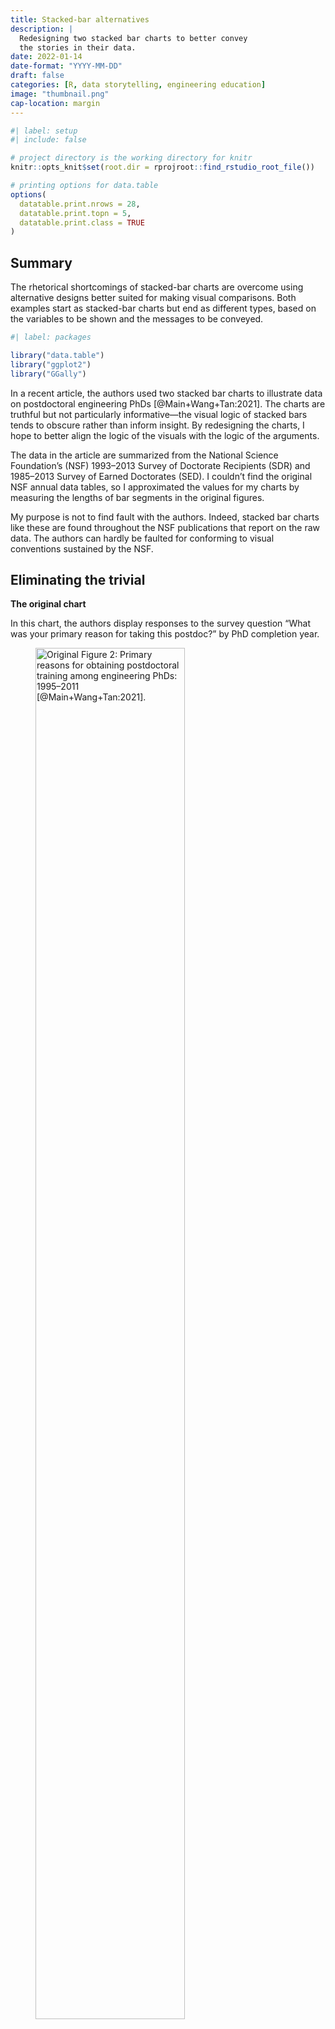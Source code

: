 ```yaml
---
title: Stacked-bar alternatives
description: |
  Redesigning two stacked bar charts to better convey 
  the stories in their data.
date: 2022-01-14
date-format: "YYYY-MM-DD"
draft: false
categories: [R, data storytelling, engineering education]
image: "thumbnail.png"
cap-location: margin
---
```


```r
#| label: setup
#| include: false

# project directory is the working directory for knitr
knitr::opts_knit$set(root.dir = rprojroot::find_rstudio_root_file())

# printing options for data.table
options(
  datatable.print.nrows = 28,
  datatable.print.topn = 5,
  datatable.print.class = TRUE
)
```

:::{.callout-note}
## Summary 
The rhetorical shortcomings of stacked-bar charts are overcome using alternative designs better suited for making visual comparisons. Both examples start as stacked-bar charts but end as different types, based on the variables to be shown and the messages to be conveyed.
:::

```r
#| label: packages

library("data.table")
library("ggplot2")
library("GGally")
```

In a recent article, the authors used two stacked bar charts to illustrate data on postdoctoral engineering PhDs [@Main+Wang+Tan:2021]. The charts are truthful but not particularly informative---the visual logic of stacked bars tends to obscure rather than inform insight. By redesigning the charts, I hope to better align the logic of the visuals with the logic of the arguments. 

The data in the article are summarized from the National Science Foundation's (NSF) 1993--2013 Survey of Doctorate Recipients (SDR) and 1985--2013 Survey of Earned Doctorates (SED). I couldn't find the original NSF annual data tables, so I approximated the values for my charts by measuring the lengths of bar segments in the original figures.  

My purpose is not to find fault with the authors. Indeed, stacked bar charts like these are found throughout the NSF publications that report on the raw  data. The authors can hardly be faulted for conforming to visual conventions sustained by the NSF.




## Eliminating the trivial




**The original chart**

In this chart, the authors display responses to the survey question "What was your primary reason for taking this postdoc?" by PhD completion year.

![Original Figure 2: Primary reasons for obtaining postdoctoral training among engineering PhDs: 1995–2011 [@Main+Wang+Tan:2021].](fig2.png){width=75%}

Data structure:

- percentage of respondents annually selecting reasons, quantitative variable   
- reasons for postdoctoral training, nominal categorical variable, 6 levels  
- year of PhD completion, discrete ordinal categorical variable, 1995--2011    




**Exploratory design: evolutions**

A prominent element of this stacked-bar design is time on the horizontal axis. A visual convention in this discourse community is that independent variables occupy horizontal axes, implying here that time is the independent variable. 
Conventionally, time-dependent variables are best graphed as scatterplots with connected dots to display their evolution over time [@Doumont:2009, 141]. 

The figure below shows the stacked-bar data as a collection of evolutions---how survey percentages vary over time conditioned by the reason for obtaining postdoc training. The panels are organized in "graph order", that is, increasing median value from left to right and from bottom to top (the panel median is shown as a horizontal reference line in each panel).

```r
#| label: fig-line-chart
#| fig.asp: 1
#| fig-cap: "Graphing the data as a set of time-series."

dt <- fread("data/fig2.csv")

dt[, med_pct := median(pct), by = "reason"]

ggplot(data = dt, aes(x = year, y = pct)) +
  geom_line(linetype = 2, color = "gray") +
  geom_hline(aes(yintercept = med_pct), linetype = 3) + 
  geom_point() +
  facet_wrap(vars(reorder(reason, pct, median)), ncol = 2, as.table = FALSE) +
  labs(x = "PhD completion year", y = "")
```

No particular time-dependent trend stands out. However, two of the  panels---Training in areas outside of PhD field and Other employment not available---appear to be inversely correlated. This made me wonder if and to what extent correlations exist. 





**Exploratory design: correlations**

One approach to visualizing multivariate correlations is a scatterplot matrix, a grid of scatterplots of pairwise relationships  [@Emerson+Green+etal:2013] as shown below. The lower triangle shows graphs of data taken two variables at a time with each data marker representing a year (the time variable is still present); the diagonal shows the distribution of each reason; and the upper triangle gives the pairwise Pearson correlation coefficients.

```r
#| label: fig-scatterplot-matrix
#| fig.height: 6.5
#| fig-cap: "Looking for correlations."

dtwide <- copy(dt)
dtwide <- dtwide[.(reason = c(
  "Additional training in PhD field", 
  "Training in areas outside of PhD field", 
  "Postdoc generally expected for career in this field", 
  "Work with a specific person or place", 
  "Other", 
  "Other employment not available"), 
  to = c(
    "In field", 
    "Out of field", 
    "Expected", 
    "Specific", 
    "Other", 
    "Unavailable")), 
  on = "reason", 
  reason := i.to]

dtwide <- dcast(dtwide, year ~ reason, value.var = "pct", fill = 0)

# https://stackoverflow.com/questions/30720455/how-to-set-same-scales-across-different-facets-with-ggpairs
lowerfun <- function(data, mapping){
  ggplot(data = data, mapping = mapping) +
    geom_point() +
    scale_x_continuous(limits = c(0, 45)) +
    scale_y_continuous(limits = c(0, 45)) +
    geom_smooth(formula = y ~ x, method = "loess", se = FALSE, size = 0.5)
} 

ggpairs(dtwide, 
        columns = 2:7, 
        upper = list(continuous = wrap("cor", size = 3)), 
        lower = list(continuous = wrap(lowerfun))
        )
```

Two variable pairs have correlation coefficients greater than 0.6, which for human behavior indicates a fairly strong correlation. Both are negative (inverse)  correlations: one (that I noticed in the scatterplots) between "other employment unavailable" and "training outside the PhD field"; and a second between "expected in the field" and "other". In the figure below. I extract both pairs of data to isolate the pairings. 

```r
#| label: fig-correlation-close-up
#| fig.width: 3.2
#| fig.asp: 1
#| fig-cap: "Inverse correlation between “other employment unavailable” and “training outside the PhD field”."
ggpairs(dtwide, 
        columns = c(7, 5), 
        upper = list(continuous = wrap("cor", size = 3)), 
        lower = list(continuous = wrap(lowerfun))
        )
```

```r
#| label: fig-correlation-close-up-2
#| fig.width: 3.2
#| fig.asp: 1
#| fig-cap: "Inverse correlation between “expected in the field” and “other”."
ggpairs(dtwide, 
        columns = c(2, 4), 
        upper = list(continuous = wrap("cor", size = 3)), 
        lower = list(continuous = wrap(lowerfun))
        )
```

The messages appears to be that 
 
- years with a higher percentage of "Other employment not available" correlate with a lower percentage of "Training in areas outside of PhD field", suggesting that when higher numbers of students accept postdoc positions   because other employment is not to be found, they are not generally interested in obtaining new training outside their field. 
- years with a higher percentage of "Postdoc generally expected for career in this field" correlate to a lower percentage of "Other" reasons, which seems a reasonable if unremarkable result.

Mildly interesting, but not really compelling. 




**Final design: distributions**

The evolution-assumption in the previous designs imposes an unnecessary barrier to finding stories in these data: time in this case is a prominent, but trivial, variable---the design *emphasizes the trivial* [@Wainer:1997, 30]. 

Having the year in the data does not mean we have to use it. Ignoring time, I'm left with a data set comprising distributions of percentages conditioned by reason. For comparing distributions, the appropriate graph design is a box and whisker plot---the conventions of the box and whisker plot should be familiar to members of this discourse community.

```r
#| label: fig-boxplot
#| fig.height: 2.5
#| fig-cap: "Visual comparisons are more definitive once we eliminate the trivial (time) as the independent variable."
ggplot(dt, aes(x = pct, y = reorder(reason, pct, median))) +
  geom_boxplot(width = 0.6) +
  labs(x = "Percentage reasons cited, 1995-2011", y = "") +
  theme_light(base_size = 14) +
  theme(legend.position = "none") 
```

Here the reasons are positioned from bottom to top in order of increasing median value. I conclude (as do the authors) that the top reason for accepting a postdoc position is additional training in field. The next three reasons have similar median values, so their ordering is less meaningful. 

By comparing ranges and interquartile ranges (IQRs) I can draw a conclusion obscured by the previous designs. The range and IQR of "Additional training in PhD field" are noticeably less dispersed than the same measures of all other reasons. Thus in-field-training is both the most frequent reason and the least variable year to year--a conclusion that is hidden when we emphasize time dependence. 

Lastly, with no legend to decode, the audience should find the redesign easier to interpret than the original. And from a publisher's perspective, the new chart occupies less space on the page and does not have to be printed in color---less important for online documents, but important considerations for printed works. 


**Impact**

In discussing the stacked bar chart in the article, the authors state, 

> The most frequently indicated reasons for taking a postdoc after PhD completion were additional training in PhD field, additional training outside of PhD field, and postdoc training is generally expected for careers in their PhD field. The reasons that engineering PhDs provided for obtaining postdoc training fluctuates between 1995 and 2011.

My conclusions differ slightly from theirs and have a bit more nuance, though in neither case are the messages particularly compelling. 

Nevertheless, the redesigned chart has an impact in serving its rhetorical goal better than the original. What one *sees* in the chart and what one *reads* in the text are more closely aligned than in the original. As Tufte [-@Tufte:1997, 53] writes, 

> ...if displays of data are to be truthful and compelling, the design logic of the display must reflect the intellectual logic of the analysis... 





## Making visual comparisons 



**The original chart**

In this chart, the authors provide a "descriptive summary of the relationship between postdoctoral training and subsequent career outcomes 7--9 years after PhD completion."

![Original Figure 3: Percentage of non-postdocs and postdocs by employment sector and primary work activity 7-9 years after PhD completion, 1993-2013. [@Main+Wang+Tan:2021].](fig3.png){width=75%}

Data structure (Figure 3a)

- percentage of respondents in an employment sector, quantitative variable   
- employment sectors, nominal categorical variable, 5 levels  
- postdoc status, nominal categorical variable, 2 levels    

Data structure (Figure 3b)

- percentage of respondents in a work activity, quantitative variable   
- primary work activity, nominal categorical variable, 5 levels  
- postdoc status, nominal categorical variable, 2 levels 






**Redesign: dot chart**

Stacked bars of this type, like pie charts, show fractions of a whole. Such charts are a "good choice for lay audiences, but they certainly lack the accuracy of alternative representations" [@Doumont:2009, p. 134]. Such data are often best encoded using dot charts---charts with dots along a common scale [@Cleveland:1984]. 

```r
#| label: read-data-set-2
dt <- fread("data/fig3.csv")

dt3a <- dt[type %chin% c("Employment sector")]
dt3a[, sector := type_levels]
dt3a[, type := NULL]
dt3a[, type_levels := NULL]

dt3b <- dt[type %chin% c("Primary work activity")]
dt3b[, activity := type_levels]
dt3b[, type := NULL]
dt3b[, type_levels := NULL]

dt3b <- dt3b[.(activity = c(
  "Research and development", 
  "Teaching", 
  "Management and admin", 
  "Computer applications", 
  "Other"), 
  to = c(
    "Res & dev", 
    "Teaching", 
    "Mgmt & admin", 
    "Computer apps", 
    "Other")), 
  on = "activity", 
  activity := i.to]
```

In the original stacked bar chart, the authors have one column for each postdoc status level, indicating the rhetorical goal of comparing the experiences of PhDs with postdocs to those without.  This lends itself to plotting the dots for postdocs and non-postdocs along the same row of the chart, facilitating a direct visual comparison. 

Below, the employment sector graph is redesigned as a dot chart with rows ordered from bottom to top in order of increasing mean percentage. 

```r
#| label: fig-dot-chart-1
#| fig.asp: 0.35
#| fig-cap: "Quantitative comparisons are visually more accessible when data are plotted along a common horizontal scale."

ggplot(dt3a, aes(x = fraction, y = reorder(sector, fraction, mean), color = status, fill = status)) +
  geom_point(size = 3, shape = 21) +
  labs(x = "Percentage", 
       y = "", 
       title = "Employment sector") +
  theme_light(base_size = 14) +
  theme(legend.title = element_blank()) + 
  scale_color_manual(values = c("black", "black")) + 
  scale_fill_manual(values = c("white", "black")) +
  scale_x_continuous(limits = c(0, 60), breaks = seq(0, 100, 10))
```

In discussing the stacked bar chart in the article, the authors state,

> Most postdoctoral scholars and non-postdocs worked in industry 7--9 years after the PhD. However, the share of PhDs who worked in industry is lower among the postdoc group compared to non-postdocs. Compared with non-postdocs, a greater share of postdocs go on to tenure-track and non-tenure-track faculty positions. 

The argument is also supported by the dot chart but qualitative terms "most", "lower", etc. could be replaced with quantitative comparisons. For example, the dot chart supports the argument that industry employs just over 40% of postdocs and more than 50% of non-postdocs. Moreover, industry employs twice the number of postdocs than the next most popular sector (tenure-track), and more than three times the number of non-postdocs. 

A similar outcome can be seen in the redesigned work activity chart. 

```r
#| label: fig-dot-chart-2
#| fig.asp: 0.35
#| fig-cap: "Dot charts are superior to stacked-bar charts for audiences expecting visual access to quantitative comparisons."

ggplot(dt3b, aes(x = fraction, y = reorder(activity, fraction, mean), color = status, fill = status)) +
  geom_point(size = 3, shape = 21) +
  labs(x = "Percentage", 
       y = "", 
       title = "Primary work activity ") +
  theme_light(base_size = 14) +
  theme(legend.title = element_blank()) + 
  scale_color_manual(values = c("black", "black")) + 
  scale_fill_manual(values = c("white", "black")) +
  scale_x_continuous(limits = c(0, 60), breaks = seq(0, 100, 10))
```

In discussing the stacked bar chart in the article, the authors state,

> Compared with non-postdocs, a greater proportion of postdoctoral scholars engage in research and development as their primary work activity. Meanwhile, a greater proportion of non-postdocs perform management and administrative duties.

Again, the discussion is also consistent with the new chart but a quantitative comparison is easier to see: research and development employs over 40% of non-postdocs and over 50% of postdocs, which for both groups is at least four times the number in the next most popular sector (teaching). 


**Impact**

Dot charts are superior to stacked bar charts for data of this type. As illustrated above, relative magnitudes are more easily visualized and quantified than with stacked bars. Even if one prefers not to include quantities in the verbal discussion, readers can easily make quantitative inferences on their own. 

Also, in this particular case, the dot chart legend is much easier to decode, with two entries compared to 5 entries for the original stacked bars.






## Recognizing conventional grip

I mentioned in the introduction that NSF reports from which some of these data were obtained sustain the visual convention of stacked bar charts even though  the stacked-bar design is deficient compared to alternative designs available. This persistence of convention highlights what Kostelnick and Hassett  call the *tenacity of conventional grip* [-@Kostelnick+Hassett:2003, 171]. They write, 

> Readers become highly invested in the status quo because it cuts a well-worn path, and deviations from that familiar path can seem arduous, risky, and unnecessary. The well-worn path can give sanction to conventuional practices that seem to violate perceptual principles of effective design...once readers have acquired a knack for reading these conventions, readers become quite proficient and may strongly resist wandering off that path.

However, conventional grip can create problems for both authors and audiences  (ibid., 182), 

> Although grip can greatly benefit users by creating a stable environment for shaping and interpreting visual language, conventions can also become so entrenched that they interfere with meaning making by not changing to match conditions or by leading to mindless, unwarranted conformity. Designers can easily succumb to conventional inertia and perhaps not even realize its rhetorical drawbacks.  









### Additional software credits  {.appendix}
   
- [GGally](https://CRAN.R-project.org/package=GGally) for the scatterplot matrix    
    
